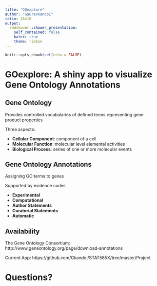 ```yaml
---
title: "GOexplore"
author: "GauravKandoi"
ratio: 16x10
output:
  rmdshower::shower_presentation:
    self_contained: false
    katex: true
    theme: ribbon
---
```

```r
knitr::opts_chunk$set(echo = FALSE)
```

# GOexplore: A shiny app to visualize Gene Ontology Annotations

## Gene Ontology

Provides controlled vocabularies of defined terms representing gene product properties

Three aspects:

- **Cellular Component**: component of a cell
- **Molecular Function**: molecular level elemental activities
- **Biological Process**: series of one or more molecular events

## Gene Ontology Annotations

Assigning GO terms to genes

Supported by evidence codes

- **Experimental**
- **Computational**
- **Author Statements**
- **Curatorial Statements**
- **Automatic**

## Availability

The Gene Ontology Consortium: http://www.geneontology.org/page/download-annotations

Current App: https://github.com/Gkandoi/STAT585X/tree/master/Project

# Questions?


